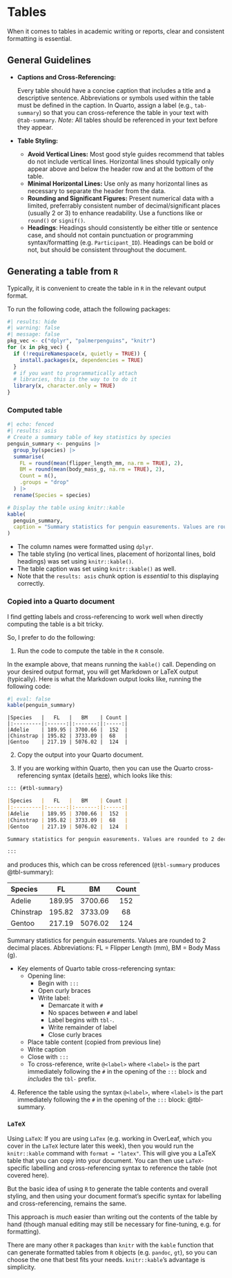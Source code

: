 # Tables {#sec-day5-tables}

When it comes to tables in academic writing or reports, clear and consistent formatting is essential.

## General Guidelines

- **Captions and Cross-Referencing:**

  Every table should have a concise caption that includes a title and a descriptive sentence. Abbreviations or symbols used within the table must be defined in the caption. In Quarto, assign a label (e.g., `tab-summary`) so that you can cross-reference the table in your text with `@tab-summary`.
  _Note:_ All tables should be referenced in your text before they appear.

- **Table Styling:**

  - **Avoid Vertical Lines:**
    Most good style guides recommend that tables do not include vertical lines. Horizontal lines should typically only appear above and below the header row and at the bottom of the table.
  - **Minimal Horizontal Lines:**
    Use only as many horizontal lines as necessary to separate the header from the data.
  - **Rounding and Significant Figures:**
    Present numerical data with a limited, preferrably consistent number of decimal/significant places (usually 2 or 3) to enhance readability. Use a functions like or `round()` or `signif()`.
  - **Headings**:
    Headings should consistently be either title or sentence case, and should not contain punctuation or programming syntax/formatting (e.g. `Participant_ID`). Headings can be bold or not, but should be consistent throughout the document.

## Generating a table from `R`

Typically, it is convenient to create the table in `R` in the relevant output format.

To run the following code, attach the following packages:

```r
#| results: hide
#| warning: false
#| message: false
pkg_vec <- c("dplyr", "palmerpenguins", "knitr")
for (x in pkg_vec) {
  if (!requireNamespace(x, quietly = TRUE)) {
    install.packages(x, dependencies = TRUE)
  }
  # if you want to programmatically attach
  # libraries, this is the way to to do it
  library(x, character.only = TRUE)
}
```

### Computed table

```r
#| echo: fenced
#| results: asis
# Create a summary table of key statistics by species
penguin_summary <- penguins |>
  group_by(species) |>
  summarise(
    FL = round(mean(flipper_length_mm, na.rm = TRUE), 2),
    BM = round(mean(body_mass_g, na.rm = TRUE), 2),
    Count = n(),
    .groups = "drop"
  ) |>
  rename(Species = species)

# Display the table using knitr::kable
kable(
  penguin_summary,
  caption = "Summary statistics for penguin easurements. Values are rounded to 2 decimal places. Abbreviations: FL = Flipper Length (mm), BM = Body Mass (g)."
)
```

- The column names were formatted using `dplyr`.
- The table styling (no vertical lines, placement of horizontal lines, bold headings) was set using `knitr::kable()`.
- The table caption was set using `knitr::kable()` as well.
- Note that the `results: asis` chunk option is *essential* to this displaying correctly.

### Copied into a Quarto document

I find getting labels and cross-referencing to work well when directly computing the table is a bit tricky.

So, I prefer to do the following:

1. Run the code to compute the table in the `R` console.

In the example above, that means running the `kable()` call.
Depending on your desired output format, you will get Markdown or LaTeX output (typically).
Here is what the Markdown output looks like, running the following code:

```r
#| eval: false
kable(penguin_summary)
```

```plaintext
|Species   |   FL   |   BM    | Count |
|:---------|:------:|:-------:|:-----:|
|Adelie    | 189.95 | 3700.66 |  152  |
|Chinstrap | 195.82 | 3733.09 |  68   |
|Gentoo    | 217.19 | 5076.02 |  124  |
```

2. Copy the output into your Quarto document.

3. If you are working within Quarto, then you can use the Quarto cross-referencing syntax (details [here](https://quarto.org/docs/authoring/cross-references.html)), which looks like this:

```markdown
::: {#tbl-summary}

|Species   |   FL   |   BM    | Count |
|:---------|:------:|:-------:|:-----:|
|Adelie    | 189.95 | 3700.66 |  152  |
|Chinstrap | 195.82 | 3733.09 |  68   |
|Gentoo    | 217.19 | 5076.02 |  124  |

Summary statistics for penguin easurements. Values are rounded to 2 decimal places. Abbreviations: FL = Flipper Length (mm), BM = Body Mass (g).

:::
```

and produces this, which can be cross referenced (`@tbl-summary` produces @tbl-summary):

::: {#tbl-summary}

|Species   |   FL   |   BM    | Count |
|:---------|:------:|:-------:|:-----:|
|Adelie    | 189.95 | 3700.66 |  152  |
|Chinstrap | 195.82 | 3733.09 |  68   |
|Gentoo    | 217.19 | 5076.02 |  124  |

Summary statistics for penguin easurements. Values are rounded to 2 decimal places. Abbreviations: FL = Flipper Length (mm), BM = Body Mass (g).

:::

- Key elements of Quarto table cross-referencing syntax:
  - Opening line:
    - Begin with `:::`
    - Open curly braces
    - Write label:
      - Demarcate it with `#`
      - No spaces between `#` and label
      - Label begins with `tbl-`.
      - Write remainder of label
      - Close curly braces
  - Place table content (copied from previous line)
  - Write caption
  - Close with `:::`
  - To cross-reference, write `@<label>` where `<label>` is the part immediately following the `#` in the opening of the `:::` block and *includes* the `tbl-` prefix.

4. Reference the table using the syntax `@<label>`, where `<label>` is the part immediately following the `#` in the opening of the `:::` block: @tbl-summary.

### `LaTeX` 

Using `LaTeX`: If you are using `LaTex` (e.g. working in OverLeaf, which you cover in the `LaTeX` lecture later this week), then you would run the `knitr::kable` command with `format = "latex"`.
This will give you a LaTeX table that you can copy into your document.
You can then use `LaTeX`-specific labelling and cross-referencing syntax to reference the table (not covered here).

But the basic idea of using `R` to generate the table contents and overall styling, and then using your document format's specific syntax for labelling and cross-referencing, remains the same.

This approach is *much* easier than writing out the contents of the table by hand (though manual editing may still be necessary for fine-tuning, e.g. for formatting).

There are many other `R` packages than `knitr` with the `kable` function that can generate formatted tables from `R` objects (e.g. `pandoc`, `gt`), so you can choose the one that best fits your needs.
`knitr::kable`'s advantage is simplicity.